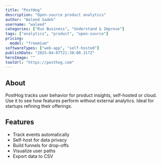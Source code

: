 ---
title: "PostHog"
description: "Open-source product analytics"
author: "Waleed Sadek"
username: "waleed"
categories: ["Run Business", "Understand & Improve"]
tags: ["analytics", "product", "open-source"]
pricing:
  model: "freemium"
softwareTypes: ["web-app", "self-hosted"]
publishDate: "2025-04-07T21:38:00.317Z"
heroImage: ""
toolUrl: "https://posthog.com"
---
## About
PostHog tracks user behavior for product insights, self-hosted or cloud. Use it to see how features perform without external analytics. Ideal for startups refining their offerings.

## Features
- Track events automatically
- Self-host for data privacy
- Build funnels for drop-offs
- Visualize user paths
- Export data to CSV